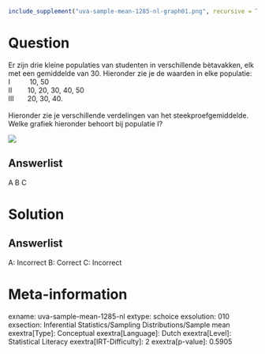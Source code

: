 ```r
include_supplement("uva-sample-mean-1285-nl-graph01.png", recursive = TRUE)
```

Question
========

Er zijn drie kleine populaties van studenten in verschillende
bètavakken, elk met een gemiddelde van 30. Hieronder zie je de waarden
in elke populatie:\
I          10, 50\
II        10, 20, 30, 40, 50\
III       20, 30, 40.\
\
Hieronder zie je verschillende verdelingen van het steekproefgemiddelde.
Welke grafiek hieronder behoort bij populatie I?

![](uva-sample-mean-1285-nl-graph01.png)

Answerlist
----------

A
B
C

Solution
========

Answerlist
----------

A: Incorrect
B: Correct
C: Incorrect

Meta-information
================
exname: uva-sample-mean-1285-nl
extype: schoice
exsolution: 010
exsection: Inferential Statistics/Sampling Distributions/Sample mean
exextra[Type]: Conceptual
exextra[Language]: Dutch
exextra[Level]: Statistical Literacy
exextra[IRT-Difficulty]: 2
exextra[p-value]: 0.5905
